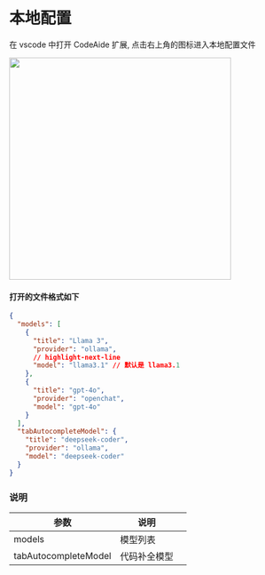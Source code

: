 # 本地配置

在 vscode 中打开 CodeAide 扩展, 点击右上角的图标进入本地配置文件


<img src={img1} width="400" />

#### 打开的文件格式如下

```json title="config.json"
{
  "models": [
    {
      "title": "Llama 3",
      "provider": "ollama",
      // highlight-next-line
      "model": "llama3.1" // 默认是 llama3.1
    },
    {
      "title": "gpt-4o",
      "provider": "openchat",
      "model": "gpt-4o"
    }
  ],
  "tabAutocompleteModel": {
    "title": "deepseek-coder",
    "provider": "ollama",
    "model": "deepseek-coder"
  }
}
```

### 说明

| 参数                 | 说明         |     |
| -------------------- | ------------ | --- |
| models               | 模型列表     |     |
| tabAutocompleteModel | 代码补全模型 |     |
